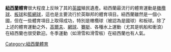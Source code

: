 '''[[紐西蘭|紐西蘭]]體育'''很大程度上反映了其的[[英國|英國]]殖民遺產。紐西蘭最流行的體育運動是[[橄欖球|橄欖球]]、[[板球|板球]]和[[籃網球|籃網球]]，這也是主要流行於英聯邦的體育項目。紐西蘭雖然是一個小國，但在一些體育項目上取得成功，特別是橄欖球（被認為是國球）和板球。除了上述的體育運動之外，[[高爾夫|高爾夫]]、[[網球|網球]]、[[賽艇|賽艇]]、各種水上運動（尤其是帆船和衝浪）在紐西蘭也很受歡迎。冬季運動（如滑雪和滑雪板）在紐西蘭也有人氣。

[[Category:紐西蘭體育|Category:紐西蘭體育]]